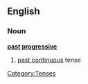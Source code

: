 ==English==

===Noun===
'''[[past]] [[progressive]]'''

# [[past continuous]] tense

[[Category:Tenses]]